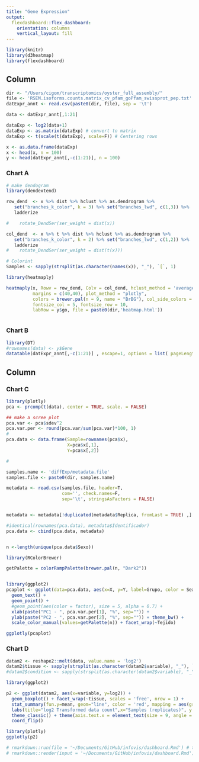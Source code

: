 ```yaml
---
title: "Gene Expression"
output: 
  flexdashboard::flex_dashboard:
    orientation: columns
    vertical_layout: fill
---
```


```r

library(knitr)
library(d3heatmap)
library(flexdashboard)
```

Column {data-width=400}
-----------------------------------------------------------------------

```r
dir <- "/Users/cigom/transcriptomics/oyster_full_assembly/"
file <- 'RSEM.isoforms.counts.matrix_cv_pfam_goPfam_swissprot_pep.txt'
datExpr_annt <- read.csv(paste0(dir, file), sep = '\t')

data <- datExpr_annt[,1:21]

dataExp <- log2(data+1)
dataExp <- as.matrix(dataExp) # convert to matrix
dataExp <- t(scale(t(dataExp), scale=F)) # Centering rows

x <- as.data.frame(dataExp)
x <- head(x, n = 100)
y <- head(datExpr_annt[,-c(1:21)], n = 100)

```
### Chart A

```r
# make dendogram
library(dendextend)

row_dend  <- x %>% dist %>% hclust %>% as.dendrogram %>%
   set("branches_k_color", k = 3) %>% set("branches_lwd", c(1,3)) %>%
   ladderize

#    rotate_DendSer(ser_weight = dist(x))

col_dend  <- x %>% t %>% dist %>% hclust %>% as.dendrogram %>%
   set("branches_k_color", k = 2) %>% set("branches_lwd", c(1,2)) %>%
   ladderize
#    rotate_DendSer(ser_weight = dist(t(x)))

# Colorint
Samples <- sapply(strsplit(as.character(names(x)), "_"), `[`, 1)

library(heatmaply)

heatmaply(x, Rowv = row_dend, Colv = col_dend, hclust_method = 'average',
          margins = c(40,40), plot_method = "plotly",
          colors = brewer.pal(n = 9, name = "BrBG"), col_side_colors = Samples,
          fontsize_col = 5, fontsize_row = 10, 
          labRow = y$go, file = paste0(dir,'heatmap.html'))



```

### Chart B
```r
library(DT)
#rownames(data) <- y$Gene
datatable(datExpr_annt[,-c(1:21)] , escape=1, options = list( pageLength = 10 ) )
```

Column {data-width=350}
-----------------------------------------------------------------------

### Chart C

```r
library(plotly)
pca <- prcomp(t(data), center = TRUE, scale. = FALSE)

## make a scree plot
pca.var <- pca$sdev^2
pca.var.per <- round(pca.var/sum(pca.var)*100, 1)
#
pca.data <- data.frame(Sample=rownames(pca$x),
                       X=pca$x[,1],
                       Y=pca$x[,2])

#

samples.name <- 'diffExp/metadata.file'
samples.file <- paste0(dir, samples.name)

metadata <- read.csv(samples.file, header=T, 
                     com='', check.names=F, 
                     sep='\t', stringsAsFactors = FALSE)


metadata <- metadata[!duplicated(metadata$Replica, fromLast = TRUE) ,]

#identical(rownames(pca.data), metadata$Identificador)
pca.data <- cbind(pca.data, metadata)


n <-length(unique(pca.data$Sexo))

library(RColorBrewer)

getPalette = colorRampPalette(brewer.pal(n, "Dark2"))


library(ggplot2)
pcaplot <- ggplot(data=pca.data, aes(x=X, y=Y, label=Grupo, color = Sexo)) +
  geom_text() +
  geom_point() +
  #geom_point(aes(color = factor), size = 5, alpha = 0.7) +
  xlab(paste("PC1 - ", pca.var.per[1], "%", sep="")) +
  ylab(paste("PC2 - ", pca.var.per[2], "%", sep="")) + theme_bw() +
  scale_color_manual(values=getPalette(n)) + facet_wrap(~Tejido)

ggplotly(pcaplot)
```

### Chart D 

```r
datam2 <- reshape2::melt(data, value.name = 'log2')
datam2$tissue <- sapply(strsplit(as.character(datam2$variable), "_"), `[`, 1)
#datam2$condition <- sapply(strsplit(as.character(datam2$variable), "_"), `[`, 1)

library(ggplot2)

p2 <- ggplot(datam2, aes(x=variable, y=log2)) + 
  geom_boxplot() + facet_wrap(~tissue, scales = 'free', nrow = 1) +
  stat_summary(fun.y=mean, geom="line", color = 'red', mapping = aes(group = tissue)) +
  labs(title="log2 Transformed data count",x="Samples (replicates)", y = "Expression") +
  theme_classic() + theme(axis.text.x = element_text(size = 9, angle = 75)) +
  coord_flip()

library(plotly)
ggplotly(p2)

# rmarkdown::run(file = '~/Documents/GitHub/infovis/dashboard.Rmd') # to launch
# rmarkdown::render(input = '~/Documents/GitHub/infovis/dashboard.Rmd') # <- to save
```

